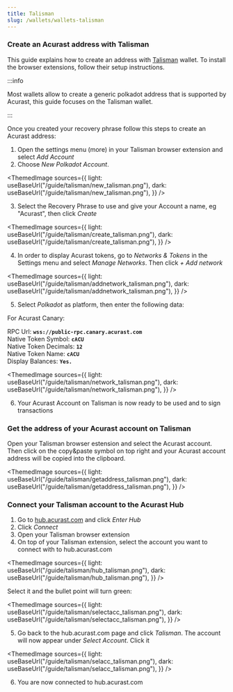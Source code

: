 ```yaml
---
title: Talisman
slug: /wallets/wallets-talisman
---
```



### Create an Acurast address with Talisman

This guide explains how to create an address with [Talisman](https://talisman.xyz/) wallet. To install the browser extensions, follow their setup instructions.

:::info

Most wallets allow to create a generic polkadot address that is supported by Acurast, this guide focuses on the Talisman wallet.

:::

<div class="padding-vert--md"></div>

Once you created your recovery phrase follow this steps to create an Acurast address:

1. Open the settings menu (more) in your Talisman browser extension and select *Add Account*
2. Choose *New Polkadot Account*.

<ThemedImage
  sources={{
    light: useBaseUrl("/guide/talisman/new_talisman.png"),
    dark: useBaseUrl("/guide/talisman/new_talisman.png"),
  }}
/>

<div class="padding-vert--md"></div>

3. Select the Recovery Phrase to use and give your Account a name, eg "Acurast", then click *Create*


<ThemedImage
  sources={{
    light: useBaseUrl("/guide/talisman/create_talisman.png"),
    dark: useBaseUrl("/guide/talisman/create_talisman.png"),
  }}
/>
<div class="padding-vert--md"></div>

4. In order to display Acurast tokens, go to *Networks & Tokens* in the Settings menu and select *Manage Networks*. Then click *+ Add network*

<ThemedImage
  sources={{
    light: useBaseUrl("/guide/talisman/addnetwork_talisman.png"),
    dark: useBaseUrl("/guide/talisman/addnetwork_talisman.png"),
  }}
/>
<div class="padding-vert--md"></div>

5. Select *Polkadot* as platform, then enter the following data:

For Acurast Canary:

RPC Url: **`wss://public-rpc.canary.acurast.com`**  
Native Token Symbol: **`cACU`**    
Native Token Decimals: **`12`**    
Native Token Name: **`cACU`**    
Display Balances: **`Yes.`**   

<ThemedImage
  sources={{
    light: useBaseUrl("/guide/talisman/network_talisman.png"),
    dark: useBaseUrl("/guide/talisman/network_talisman.png"),
  }}
/>
<div class="padding-vert--md"></div>

6. Your Acurast Account on Talisman is now ready to be used and to sign transactions

### Get the address of your Acurast account on Talisman

Open your Talisman browser estension and select the Acurast account. Then click on the copy&paste symbol on top right and your Acurast account address will be copied into the clipboard. 

<ThemedImage
  sources={{
    light: useBaseUrl("/guide/talisman/getaddress_talisman.png"),
    dark: useBaseUrl("/guide/talisman/getaddress_talisman.png"),
  }}
/>
<div class="padding-vert--md"></div>

### Connect your Talisman account to the Acurast Hub

1. Go to [hub.acurast.com](https://hub.acurast.com/) and click *Enter Hub*
2. Click *Connect*
3. Open your Talisman browser extension
4. On top of your Talisman extension, select the account you want to connect with to hub.acurast.com

<ThemedImage
  sources={{
    light: useBaseUrl("/guide/talisman/hub_talisman.png"),
    dark: useBaseUrl("/guide/talisman/hub_talisman.png"),
  }}
/>
<div class="padding-vert--md"></div>

Select it and the bullet point will turn green:

<ThemedImage
  sources={{
    light: useBaseUrl("/guide/talisman/selectacc_talisman.png"),
    dark: useBaseUrl("/guide/talisman/selectacc_talisman.png"),
  }}
/>
<div class="padding-vert--md"></div>

5. Go back to the hub.acurast.com page and click *Talisman*. The account will now appear under *Select Account*. Click it

<ThemedImage
  sources={{
    light: useBaseUrl("/guide/talisman/selacc_talisman.png"),
    dark: useBaseUrl("/guide/talisman/selacc_talisman.png"),
  }}
/>
<div class="padding-vert--md"></div>

6. You are now connected to hub.acurast.com

